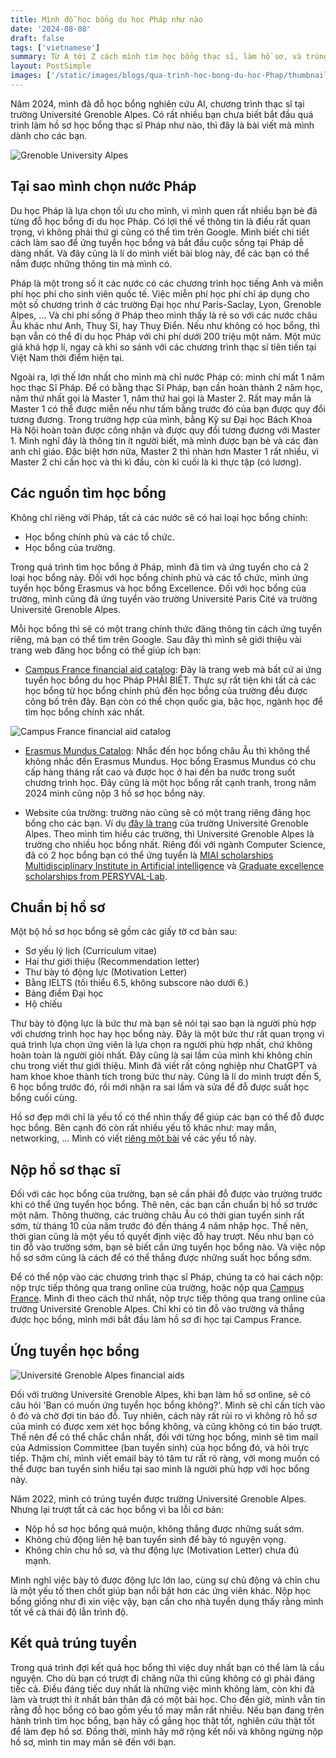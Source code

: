 ```yaml
---
title: Mình đỗ học bổng du học Pháp như nào
date: '2024-08-08'
draft: false
tags: ['vietnamese']
summary: Từ A tới Z cách mình tìm học bổng thạc sĩ, làm hồ sơ, và trúng tuyển như nào
layout: PostSimple
images: ['/static/images/blogs/qua-trinh-hoc-bong-du-hoc-Phap/thumbnail.png']
---
```


Năm 2024, mình đã đỗ học bổng nghiên cứu AI, chương trình thạc sĩ tại trường Université Grenoble Alpes. Có rất nhiều bạn chưa biết bắt đầu quá trình làm hồ sơ học bổng thạc sĩ Pháp như nào, thì đây là bài viết mà mình dành cho các bạn.

![Grenoble University Alpes](/static/images/blogs/qua-trinh-hoc-bong-du-hoc-Phap/grenoble-aples.png)

## Tại sao mình chọn nước Pháp

Du học Pháp là lựa chọn tối ưu cho mình, vì mình quen rất nhiều bạn bè đã từng đỗ học bổng đi du học Pháp. Có lợi thế về thông tin là điều rất quan trọng, vì không phải thứ gì cũng có thể tìm trên Google. Mình biết chi tiết cách làm sao để ứng tuyển học bổng và bắt đầu cuộc sống tại Pháp dễ dàng nhất. Và đây cũng là lí do mình viết bài blog này, để các bạn có thể nắm được những thông tin mà mình có.

Pháp là một trong số ít các nước có các chương trình học tiếng Anh và miễn phí học phí cho sinh viên quốc tế. Việc miễn phí học phí chỉ áp dụng cho một số chương trình ở các trường Đại học như Paris-Saclay, Lyon, Grenoble Alpes, ... Và chi phí sống ở Pháp theo mình thấy là rẻ so với các nước châu Âu khác như Anh, Thuỵ Sĩ, hay Thuỵ Điển. Nếu như không có học bổng, thì bạn vẫn có thể đi du học Pháp với chi phí dưới 200 triệu một năm. Một mức giá khá hợp lí, ngay cả khi so sánh với các chương trình thạc sĩ tiên tiến tại Việt Nam thời điểm hiện tại.

Ngoài ra, lợi thế lớn nhất cho mình mà chỉ nước Pháp có: mình chỉ mất 1 năm học thạc Sĩ Pháp. Để có bằng thạc Sĩ Pháp, bạn cần hoàn thành 2 năm học, năm thứ nhất gọi là Master 1, năm thứ hai gọi là Master 2. Rất may mắn là Master 1 có thể được miễn nếu như tấm bằng trước đó của bạn được quy đổi tương đương. Trong trường hợp của mình, bằng Kỹ sư Đại học Bách Khoa Hà Nội hoàn toàn được công nhận và được quy đổi tương đương với Master 1. Mình nghĩ đây là thông tin ít người biết, mà mình được bạn bè và các đàn anh chỉ giáo. Đặc biệt hơn nữa, Master 2 thì nhàn hơn Master 1 rất nhiều, vì Master 2 chỉ cần học và thi kì đầu, còn kì cuối là kì thực tập (có lương).

## Các nguồn tìm học bổng

Không chỉ riêng với Pháp, tất cả các nước sẽ có hai loại học bổng chính:

- Học bổng chính phủ và các tổ chức.
- Học bổng của trường.

Trong quá trình tìm học bổng ở Pháp, mình đã tìm và ứng tuyển cho cả 2 loại học bổng này. Đối với học bổng chính phủ và các tổ chức, mình ứng tuyển học bổng Erasmus và học bổng Excellence. Đối với học bổng của trường, mình cũng đã ứng tuyển vào trường Université Paris Cité và trường Université Grenoble Alpes.

Mỗi học bổng thì sẽ có một trang chính thức đăng thông tin cách ứng tuyển riêng, mà bạn có thể tìm trên Google. Sau đây thì mình sẽ giới thiệu vài trang web đăng học bổng có thể giúp ích bạn:

- [Campus France financial aid catalog](https://campusbourses.campusfrance.org/#/catalog): Đây là trang web mà bất cứ ai ứng tuyển học bổng du học Pháp PHẢI BIẾT. Thực sự rất tiện khi tất cả các học bổng từ học bổng chính phủ đến học bổng của trường đều được công bố trên đây. Bạn còn có thể chọn quốc gia, bậc học, ngành học để tìm học bổng chính xác nhất.

![Campus France financial aid catalog](/static/images/blogs/qua-trinh-hoc-bong-du-hoc-Phap/catalog.png)

- [Erasmus Mundus Catalog](https://www.eacea.ec.europa.eu/scholarships/erasmus-mundus-catalogue_en): Nhắc đến học bổng châu Âu thì không thể không nhắc đến Erasmus Mundus. Học bổng Erasmus Mundus có chu cấp hàng tháng rất cao và được học ở hai đến ba nước trong suốt chương trình học. Đây cũng là một học bổng rất cạnh tranh, trong năm 2024 mình cũng nộp 3 hồ sơ học bổng này.

- Website của trường: trường nào cũng sẽ có một trang riêng đăng học bổng cho các bạn. Ví dụ [đây là trang](https://international.univ-grenoble-alpes.fr/come-to-uga/scholarships-and-financial-aid/scholarships-and-financial-aid-1003969.kjsp) của trường Université Grenoble Alpes. Theo mình tìm hiểu các trường, thì Université Grenoble Alpes là trường cho nhiều học bổng nhất. Riêng đối với ngành Computer Science, đã có 2 học bổng bạn có thể ứng tuyển là [MIAI scholarships Multidisciplinary Institute in Artificial intelligence](https://miai.univ-grenoble-alpes.fr/education/master-scholarships-2024-2025-1419789.kjsp?RH=1647012469036) và [Graduate excellence scholarships from PERSYVAL-Lab](https://international.univ-grenoble-alpes.fr/news/practical-information/graduate-school-uga-scholarship-call-for-applications-for-2024-2026-1024380.kjsp?RH=1647012469036&RF=1610028031494).

## Chuẩn bị hồ sơ

Một bộ hồ sơ học bổng sẽ gồm các giấy tờ cơ bản sau:

- Sơ yếu lý lịch (Curriculum vitae)
- Hai thư giới thiệu (Recommendation letter)
- Thư bày tỏ động lực (Motivation Letter)
- Bằng IELTS (tối thiểu 6.5, không subscore nào dưới 6.)
- Bảng điểm Đại học
- Hộ chiếu

Thư bày tỏ động lực là bức thư mà bạn sẽ nói tại sao bạn là người phù hợp với chương trình học hay học bổng này. Đây là một bức thư rất quan trọng vì quá trình lựa chọn ứng viên là lựa chọn ra người phù hợp nhất, chứ không hoàn toàn là người giỏi nhất. Đây cũng là sai lầm của mình khi không chỉn chu trong viết thư giới thiệu. Mình đã viết rất công nghiệp như ChatGPT và ham khoe khoe thành tích trong bức thư này. Cũng là lí do mình trượt đến 5, 6 học bổng trước đó, rồi mới nhận ra sai lầm và sửa để đỗ được suất học bổng cuối cùng.

Hồ sơ đẹp mới chỉ là yếu tố có thể nhìn thấy để giúp các bạn có thể đỗ được học bổng. Bên cạnh đó còn rất nhiều yếu tố khác như: may mắn, networking, ... Mình có viết [riêng một bài](/blog/nhung-dieu-can-biet-khi-san-hoc-bong) về các yếu tố này.

## Nộp hồ sơ thạc sĩ

Đối với các học bổng của trường, bạn sẽ cần phải đỗ được vào trường trước khi có thể ứng tuyển học bổng. Thê nên, các bạn cần chuẩn bị hồ sơ trước một năm. Thông thường, các trường châu Âu có thời gian tuyển sinh rất sớm, từ tháng 10 của năm trước đó đến tháng 4 năm nhập học. Thế nên, thời gian cũng là một yếu tố quyết định việc đỗ hay trượt. Nếu như bạn có tin đỗ vào trường sớm, bạn sẽ biết cần ứng tuyển học bổng nào. Và việc nộp hồ sơ sớm cũng là cách để có thể thắng được những suất học bổng sớm.

Để có thể nộp vào các chương trình thạc sĩ Pháp, chúng ta có hai cách nộp: nộp trực tiếp thông qua trang online của trường, hoặc nộp qua [Campus France](https://www.campusfrance.org/en). Mình đi theo cách thứ nhất, nộp trực tiếp thông qua trang online của trường Université Grenoble Alpes. Chỉ khi có tin đỗ vào trường và thắng được học bổng, mình mới bắt đầu làm hồ sơ đi học tại Campus France.

## Ứng tuyển học bổng

![Université Grenoble Alpes financial aids](/static/images/blogs/qua-trinh-hoc-bong-du-hoc-Phap/financial-aids.png)

Đối với trường Université Grenoble Alpes, khi bạn làm hồ sơ online, sẽ có câu hỏi 'Bạn có muốn ứng tuyển học bổng không?'. Mình sẽ chỉ cần tích vào ô đó và chờ đợi tin báo đỗ. Tuy nhiên, cách này rất rủi ro vì không rõ hồ sơ của mình có được xem xét học bổng không, và cũng không có tin báo trượt. Thế nên để có thể chắc chắn nhất, đối với từng học bổng, mình sẽ tìm mail của Admission Committee (ban tuyển sinh) của học bổng đó, và hỏi trực tiếp. Thậm chí, mình viết email bày tỏ tâm tư rất rõ ràng, với mong muốn có thể được ban tuyển sinh hiểu tại sao mình là người phù hợp với học bổng này.

Năm 2022, mình có trúng tuyển được trường Université Grenoble Alpes. Nhưng lại trượt tất cả các học bổng vì ba lỗi cơ bản:

- Nộp hồ sơ học bổng quá muộn, không thắng được những suất sớm.
- Không chủ động liên hệ ban tuyển sinh để bày tỏ nguyện vọng.
- Không chỉn chu hồ sơ, và thư động lực (Motivation Letter) chưa đủ mạnh.

Mình nghĩ việc bày tỏ được động lực lớn lao, cùng sự chủ động và chỉn chu là một yếu tố then chốt giúp bạn nổi bật hơn các ứng viên khác. Nộp học bổng giống như đi xin việc vậy, bạn cần cho nhà tuyển dụng thấy rằng mình tốt về cả thái độ lẫn trình độ.

## Kết quả trúng tuyển

Trong quá trình đợi kết quả học bổng thì việc duy nhất bạn có thể làm là cầu nguyện. Cho dù bạn có trượt đi chăng nữa thì cũng không có gì phải đáng tiếc cả. Điều đáng tiếc duy nhất là những việc mình không làm, còn khi đã làm và trượt thì ít nhất bản thân đã có một bài học. Cho đến giờ, mình vẫn tin rằng đỗ học bổng có bao gồm yếu tố may mắn rất nhiều. Nếu bạn đang trên hành trình tìm học bổng, bạn hãy cố gắng học thật tốt, nghiên cứu thật tốt để làm đẹp hồ sơ. Đồng thời, mình hãy mở rộng kết nối và không ngừng nộp hồ sơ, mình tin may mắn sẽ đến với bạn.
